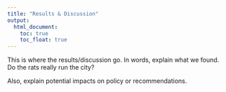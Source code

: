 ```yaml
---
title: "Results & Discussion"
output: 
  html_document:
    toc: true
    toc_float: true
---
```


This is where the results/discussion go. In words, explain what we found. Do the rats really run the city?

Also, explain potential impacts on policy or recommendations.